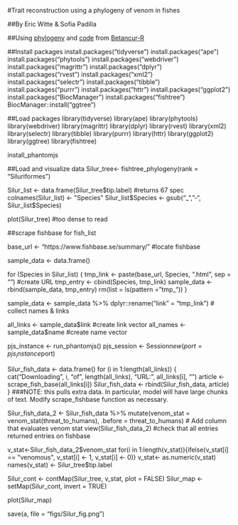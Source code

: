 #Trait reconstruction using a phylogeny of venom in fishes

##By Eric Witte & Sofia Padilla

##Using [phylogeny](https://github.com/projectdigest/betancur_r-fish-tree/tree/master) and [code](https://istmobiome.rbind.io/project/betancur-r-fish-tree/#examples-of-viualization-in-anvio) from [Betancur-R](https://link.springer.com/article/10.1186/s12862-017-0958-3#Sec4)

##Install packages
install.packages("tidyverse")
install.packages("ape")
install.packages("phytools")
install.packages("webdriver")
install.packages("magrittr")
install.packages("dplyr")
install.packages("rvest")
install.packages("xml2")
install.packages("selectr")
install.packages("tibble")
install.packages("purrr")
install.packages("httr")
install.packages("ggplot2")
install.packages("BiocManager")
install.packages("fishtree")
BiocManager::install("ggtree")

##Load packages
library(tidyverse)
library(ape)
library(phytools)
library(webdriver)
library(magrittr)
library(dplyr)
library(rvest)
library(xml2)
library(selectr)
library(tibble)
library(purrr)
library(httr)
library(ggplot2)
library(ggtree)
library(fishtree)

install_phantomjs

##Load and visualize data
Silur_tree<- fishtree_phylogeny(rank = "Siluriformes")

Silur_list <- data.frame(Silur_tree$tip.label) #returns 67 spec
colnames(Silur_list) <- "Species"
Silur_list$Species <- gsub("_", "-", Silur_list$Species)

plot(Silur_tree) #too dense to read

##scrape fishbase for fish_list

base_url <- "https://www.fishbase.se/summary/" #locate fishbase

sample_data <- data.frame()

for (Species in Silur_list) {
     tmp_link <- paste(base_url, Species, ".html", sep = "") #create URL
     tmp_entry <- cbind(Species, tmp_link)
     sample_data <- rbind(sample_data, tmp_entry)
     rm(list = ls(pattern = "tmp_"))
}

sample_data <- sample_data %>% dplyr::rename("link" = "tmp_link") # collect names & links

all_links <- sample_data$link #create link vector
all_names <- sample_data$name #create name vector

pjs_instance <- run_phantomjs()
pjs_session <- Session$new(port = pjs_instance$port)

Silur_fish_data <- data.frame()
for (i in 1:length(all_links)) {
  cat("Downloading", i, "of", length(all_links), "URL:", all_links[i], "\n")
  article <- scrape_fish_base(all_links[i])
  Silur_fish_data <- rbind(Silur_fish_data, article)
} ###NOTE: this pulls extra data. In particular, model will have large chunks of text. Modify scrape_fishbase function as necessary.


Silur_fish_data_2 <- Silur_fish_data %>%  mutate(venom_stat = venom_stat(threat_to_humans), .before = threat_to_humans) # Add column that evaluates venom stat
view(Silur_fish_data_2) #check that all entries returned entries on fishbase

v_stat<-Silur_fish_data_2$venom_stat
for(i in 1:length(v_stat)){ifelse(v_stat[i] == "venomous", v_stat[i] <- 1, v_stat[i] <- 0)}
v_stat<- as.numeric(v_stat)
names(v_stat) <- Silur_tree$tip.label

Silur_cont <- contMap(Silur_tree, v_stat, plot = FALSE)
Silur_map <-setMap(Silur_cont, invert = TRUE)

plot(Silur_map)

save(a, file = "figs/Silur_fig.png")

